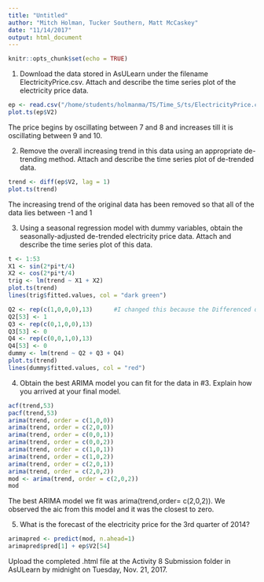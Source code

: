 ```yaml
---
title: "Untitled"
author: "Mitch Holman, Tucker Southern, Matt McCaskey"
date: "11/14/2017"
output: html_document
---
```


```r
knitr::opts_chunk$set(echo = TRUE)
```

1.	Download the data stored in AsULearn under the filename ElectricityPrice.csv.  Attach and describe the time series plot of the electricity price data.


```r
ep <- read.csv("/home/students/holmanma/TS/Time_S/ts/ElectricityPrice.csv", header = F)
plot.ts(ep$V2)
```
The price begins by oscillating between 7 and 8 and increases till it is oscillating between 9 and 10.



2.	Remove the overall increasing trend in this data using an appropriate de-trending method.  Attach and describe the time series plot of de-trended data.

```r
trend <- diff(ep$V2, lag = 1)
plot.ts(trend)
```
The increasing trend of the original data has been removed so that all of the data lies between -1 and 1

3.	Using a seasonal regression model with dummy variables, obtain the seasonally-adjusted de-trended electricity price data.  Attach and describe the time series plot of this data.


```r
t <- 1:53
X1 <- sin(2*pi*t/4)
X2 <- cos(2*pi*t/4)
trig <- lm(trend ~ X1 + X2)
plot.ts(trend)
lines(trig$fitted.values, col = "dark green")

Q2 <- rep(c(1,0,0,0),13)      #I changed this because the Differenced data starts with a value for Q2 -MJM
Q2[53] <- 1
Q3 <- rep(c(0,1,0,0),13)
Q3[53] <- 0
Q4 <- rep(c(0,0,1,0),13)
Q4[53] <- 0
dummy <- lm(trend ~ Q2 + Q3 + Q4)
plot.ts(trend)
lines(dummy$fitted.values, col = "red")
```




4.	Obtain the best ARIMA model you can fit for the data in #3.   Explain how you arrived at your final model.


```r
acf(trend,53)
pacf(trend,53)
arima(trend, order = c(1,0,0))
arima(trend, order = c(2,0,0))
arima(trend, order = c(0,0,1))
arima(trend, order = c(0,0,2))
arima(trend, order = c(1,0,1))
arima(trend, order = c(1,0,2))
arima(trend, order = c(2,0,1))
arima(trend, order = c(2,0,2))
mod <- arima(trend, order = c(2,0,2))
mod
```
The best ARIMA model we fit was arima(trend,order= c(2,0,2)). We observed the aic from this model and it was the closest to zero.

5.	What is the forecast of the electricity price for the 3rd quarter of 2014?

```r
arimapred <- predict(mod, n.ahead=1)
arimapred$pred[1] + ep$V2[54]
```

Upload the completed .html file at the Activity 8 Submission folder in AsULearn by midnight on Tuesday, Nov. 21, 2017.















